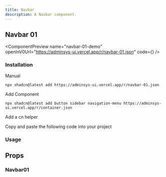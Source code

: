 ```yaml
---
title: Navbar
description: A Navbar component.
---
```


## Navbar 01

<ComponentPreview
  name="navbar-01-demo"
  openInV0Url="https://adminsys-ui.vercel.app/r/navbar-01.json"
  code={<ComponentSource name="navbar-01" />}
/>

### Installation

<Tabs className="gap-0" defaultValue="cli">

<TabsList>
  <TabsTriggerShadcnCLI />
  <TabsTrigger className="cursor-pointer" value="manual">Manual</TabsTrigger>
</TabsList>

<TabsContent value="cli" className="[&>figure]:mb-0">

```package-install
npx shadcn@latest add https://adminsys-ui.vercel.app/r/navbar-01.json
```

</TabsContent>

<TabsContent value="manual">

<Steps>

<Step>Add Component</Step>

```package-install
npx shadcn@latest add button sidebar navigation-menu https://adminsys-ui.vercel.app/r/container.json
```

<Step>Add a cn helper</Step>

<ComponentSource src="src/lib/utils.ts" />

<Step>Copy and paste the following code into your project</Step>

<ComponentSource
  name="navbar-01"
/>

</Steps>

</TabsContent>

</Tabs>

### Usage

<ComponentSource
  name="navbar-01-demo"
  codeCollapsible
/>

## Props

### Navbar01

<AutoTypeTable path="./src/registry/components/layout/navbar/navbar-01.tsx" name="Navbar01Props" />
